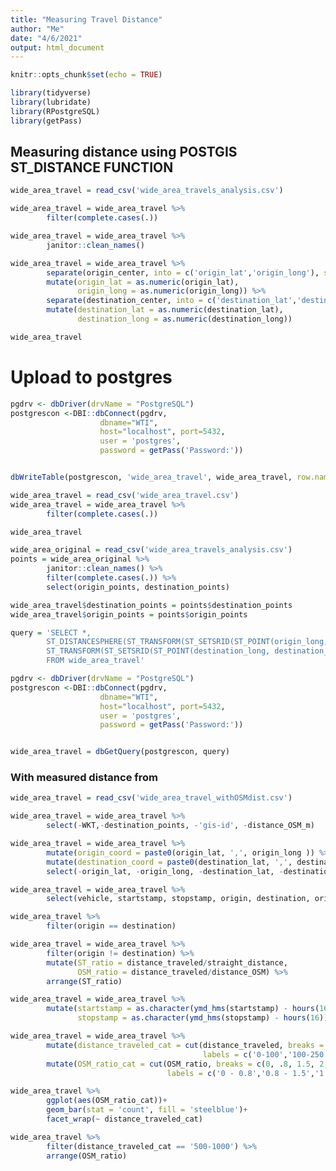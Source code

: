 ```yaml
---
title: "Measuring Travel Distance"
author: "Me"
date: "4/6/2021"
output: html_document
---
```


```r
knitr::opts_chunk$set(echo = TRUE)
```


```r
library(tidyverse)
library(lubridate)
library(RPostgreSQL)
library(getPass)
```

## Measuring distance using POSTGIS ST_DISTANCE FUNCTION

```r
wide_area_travel = read_csv('wide_area_travels_analysis.csv')
```

```r
wide_area_travel = wide_area_travel %>%
        filter(complete.cases(.))
```

```r
wide_area_travel = wide_area_travel %>%
        janitor::clean_names()
```

```r
wide_area_travel = wide_area_travel %>%
        separate(origin_center, into = c('origin_lat','origin_long'), sep = ',') %>%
        mutate(origin_lat = as.numeric(origin_lat),
               origin_long = as.numeric(origin_long)) %>%
        separate(destination_center, into = c('destination_lat','destination_long'), sep = ',') %>%
        mutate(destination_lat = as.numeric(destination_lat),
               destination_long = as.numeric(destination_long))
```

```r
wide_area_travel
```


# Upload to postgres
```r
pgdrv <- dbDriver(drvName = "PostgreSQL")
postgrescon <-DBI::dbConnect(pgdrv,
                    dbname="WTI",
                    host="localhost", port=5432,
                    user = 'postgres',
                    password = getPass('Password:'))


dbWriteTable(postgrescon, 'wide_area_travel', wide_area_travel, row.names=FALSE, append=TRUE)
```

```r
wide_area_travel = read_csv('wide_area_travel.csv')
wide_area_travel = wide_area_travel %>%
        filter(complete.cases(.))

wide_area_travel
```

```r
wide_area_original = read_csv('wide_area_travels_analysis.csv')
points = wide_area_original %>%
        janitor::clean_names() %>%
        filter(complete.cases(.)) %>%
        select(origin_points, destination_points)
```

```r
wide_area_travel$destination_points = points$destination_points
wide_area_travel$origin_points = points$origin_points
```


```r
query = 'SELECT *,
        ST_DISTANCESPHERE(ST_TRANSFORM(ST_SETSRID(ST_POINT(origin_long, origin_lat), 4326), 4326),
        ST_TRANSFORM(ST_SETSRID(ST_POINT(destination_long, destination_lat), 4326), 4326))/1000 AS distance_st
        FROM wide_area_travel'

pgdrv <- dbDriver(drvName = "PostgreSQL")
postgrescon <-DBI::dbConnect(pgdrv,
                    dbname="WTI",
                    host="localhost", port=5432,
                    user = 'postgres',
                    password = getPass('Password:'))


wide_area_travel = dbGetQuery(postgrescon, query)
```

### With measured distance from 

```r
wide_area_travel = read_csv('wide_area_travel_withOSMdist.csv')
```

```r
wide_area_travel = wide_area_travel %>%
        select(-WKT,-destination_points, -'gis-id', -distance_OSM_m)
```

```r
wide_area_travel = wide_area_travel %>%
        mutate(origin_coord = paste0(origin_lat, ',', origin_long )) %>%
        mutate(destination_coord = paste0(destination_lat, ',', destination_long)) %>%
        select(-origin_lat, -origin_long, -destination_lat, -destination_long)
```

```r
wide_area_travel = wide_area_travel %>%
        select(vehicle, startstamp, stopstamp, origin, destination, orig_category, dest_category, group_name, travel_duration, distance_traveled, straight_distance=  distance_st, distance_OSM = distance_OSM_km)
```

```r
wide_area_travel %>%
        filter(origin == destination)
```


```r
wide_area_travel = wide_area_travel %>%
        filter(origin != destination) %>%
        mutate(ST_ratio = distance_traveled/straight_distance,
               OSM_ratio = distance_traveled/distance_OSM) %>%
        arrange(ST_ratio)
```

```r
wide_area_travel = wide_area_travel %>%
        mutate(startstamp = as.character(ymd_hms(startstamp) - hours(16)),
               stopstamp = as.character(ymd_hms(stopstamp) - hours(16))) 

```

```r
wide_area_travel = wide_area_travel %>%
        mutate(distance_traveled_cat = cut(distance_traveled, breaks = c(0,100,250,500,1000,2000),
                                           labels = c('0-100','100-250','250-500','500-1000','1000+'))) %>%
        mutate(OSM_ratio_cat = cut(OSM_ratio, breaks = c(0, .8, 1.5, 2, 2.5, 3,5, 10, 100, 100000), 
                                   labels = c('0 - 0.8','0.8 - 1.5','1.5 - 2','2 - 2.5','2.5 - 3','3 - 5','5 - 10', '10 - 100','100+')))
```


```r
wide_area_travel %>%
        ggplot(aes(OSM_ratio_cat))+
        geom_bar(stat = 'count', fill = 'steelblue')+
        facet_wrap(~ distance_traveled_cat)
```

```r
wide_area_travel %>%
        filter(distance_traveled_cat == '500-1000') %>%
        arrange(OSM_ratio)
```

